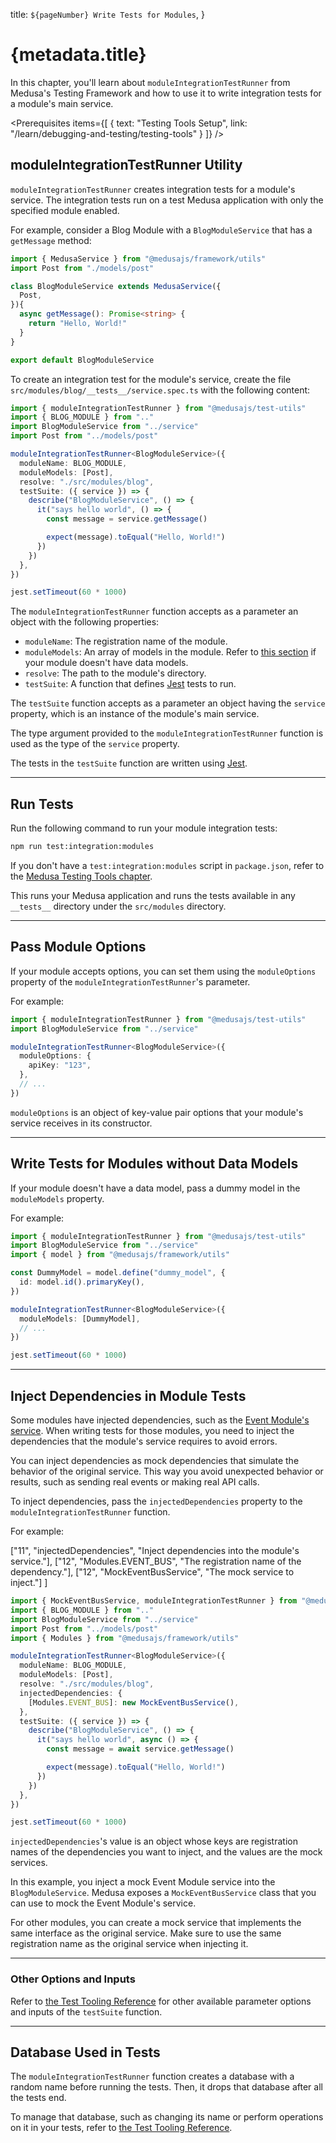 
  title: `${pageNumber} Write Tests for Modules`,
}

# {metadata.title}

In this chapter, you'll learn about `moduleIntegrationTestRunner` from Medusa's Testing Framework and how to use it to write integration tests for a module's main service.

<Prerequisites
  items={[
    {
      text: "Testing Tools Setup",
      link: "/learn/debugging-and-testing/testing-tools"
    }
  ]}
/>

## moduleIntegrationTestRunner Utility

`moduleIntegrationTestRunner` creates integration tests for a module's service. The integration tests run on a test Medusa application with only the specified module enabled.

For example, consider a Blog Module with a `BlogModuleService` that has a `getMessage` method:

```ts title="src/modules/blog/service.ts"
import { MedusaService } from "@medusajs/framework/utils"
import Post from "./models/post"

class BlogModuleService extends MedusaService({
  Post,
}){
  async getMessage(): Promise<string> {
    return "Hello, World!"
  }
}

export default BlogModuleService
```

To create an integration test for the module's service, create the file `src/modules/blog/__tests__/service.spec.ts` with the following content:

```ts title="src/modules/blog/__tests__/service.spec.ts"
import { moduleIntegrationTestRunner } from "@medusajs/test-utils"
import { BLOG_MODULE } from ".."
import BlogModuleService from "../service"
import Post from "../models/post"

moduleIntegrationTestRunner<BlogModuleService>({
  moduleName: BLOG_MODULE,
  moduleModels: [Post],
  resolve: "./src/modules/blog",
  testSuite: ({ service }) => {
    describe("BlogModuleService", () => {
      it("says hello world", () => {
        const message = service.getMessage()

        expect(message).toEqual("Hello, World!")
      })
    })
  },
})

jest.setTimeout(60 * 1000)
```

The `moduleIntegrationTestRunner` function accepts as a parameter an object with the following properties:

- `moduleName`: The registration name of the module.
- `moduleModels`: An array of models in the module. Refer to [this section](#write-tests-for-modules-without-data-models) if your module doesn't have data models.
- `resolve`: The path to the module's directory.
- `testSuite`: A function that defines [Jest](https://jestjs.io/) tests to run.

The `testSuite` function accepts as a parameter an object having the `service` property, which is an instance of the module's main service.

<Note title="Tip">

The type argument provided to the `moduleIntegrationTestRunner` function is used as the type of the `service` property.

</Note>

The tests in the `testSuite` function are written using [Jest](https://jestjs.io/).

---

## Run Tests

Run the following command to run your module integration tests:

```bash npm2yarn
npm run test:integration:modules
```

<Note title="Tip">

If you don't have a `test:integration:modules` script in `package.json`, refer to the [Medusa Testing Tools chapter](../page.mdx#add-test-commands).

</Note>

This runs your Medusa application and runs the tests available in any `__tests__` directory under the `src/modules` directory.

---

## Pass Module Options

If your module accepts options, you can set them using the `moduleOptions` property of the `moduleIntegrationTestRunner`'s parameter.

For example:

```ts
import { moduleIntegrationTestRunner } from "@medusajs/test-utils"
import BlogModuleService from "../service"

moduleIntegrationTestRunner<BlogModuleService>({
  moduleOptions: {
    apiKey: "123",
  },
  // ...
})
```

`moduleOptions` is an object of key-value pair options that your module's service receives in its constructor.

---

## Write Tests for Modules without Data Models

If your module doesn't have a data model, pass a dummy model in the `moduleModels` property.

For example:

```ts
import { moduleIntegrationTestRunner } from "@medusajs/test-utils"
import BlogModuleService from "../service"
import { model } from "@medusajs/framework/utils"

const DummyModel = model.define("dummy_model", {
  id: model.id().primaryKey(),
})

moduleIntegrationTestRunner<BlogModuleService>({
  moduleModels: [DummyModel],
  // ...
})

jest.setTimeout(60 * 1000)
```

---

## Inject Dependencies in Module Tests

Some modules have injected dependencies, such as the [Event Module's service](!resources!/infrastructure-modules/event). When writing tests for those modules, you need to inject the dependencies that the module's service requires to avoid errors.

You can inject dependencies as mock dependencies that simulate the behavior of the original service. This way you avoid unexpected behavior or results, such as sending real events or making real API calls.

To inject dependencies, pass the `injectedDependencies` property to the `moduleIntegrationTestRunner` function.

For example:

  ["11", "injectedDependencies", "Inject dependencies into the module's service."],
  ["12", "Modules.EVENT_BUS", "The registration name of the dependency."],
  ["12", "MockEventBusService", "The mock service to inject."]
]

```ts title="src/modules/blog/__tests__/service.spec.ts" highlights={mockDependenciesHighlights}
import { MockEventBusService, moduleIntegrationTestRunner } from "@medusajs/test-utils"
import { BLOG_MODULE } from ".."
import BlogModuleService from "../service"
import Post from "../models/post"
import { Modules } from "@medusajs/framework/utils"

moduleIntegrationTestRunner<BlogModuleService>({
  moduleName: BLOG_MODULE,
  moduleModels: [Post],
  resolve: "./src/modules/blog",
  injectedDependencies: {
    [Modules.EVENT_BUS]: new MockEventBusService(),
  },
  testSuite: ({ service }) => {
    describe("BlogModuleService", () => {
      it("says hello world", async () => {
        const message = await service.getMessage()

        expect(message).toEqual("Hello, World!")
      })
    })
  },
})

jest.setTimeout(60 * 1000)
```

`injectedDependencies`'s value is an object whose keys are registration names of the dependencies you want to inject, and the values are the mock services.

In this example, you inject a mock Event Module service into the `BlogModuleService`. Medusa exposes a `MockEventBusService` class that you can use to mock the Event Module's service.

For other modules, you can create a mock service that implements the same interface as the original service. Make sure to use the same registration name as the original service when injecting it.

---

### Other Options and Inputs

Refer to [the Test Tooling Reference](!resources!/test-tools-reference/moduleIntegrationTestRunner) for other available parameter options and inputs of the `testSuite` function.

---

## Database Used in Tests

The `moduleIntegrationTestRunner` function creates a database with a random name before running the tests. Then, it drops that database after all the tests end.

To manage that database, such as changing its name or perform operations on it in your tests, refer to [the Test Tooling Reference](!resources!/test-tools-reference/moduleIntegrationTestRunner).
